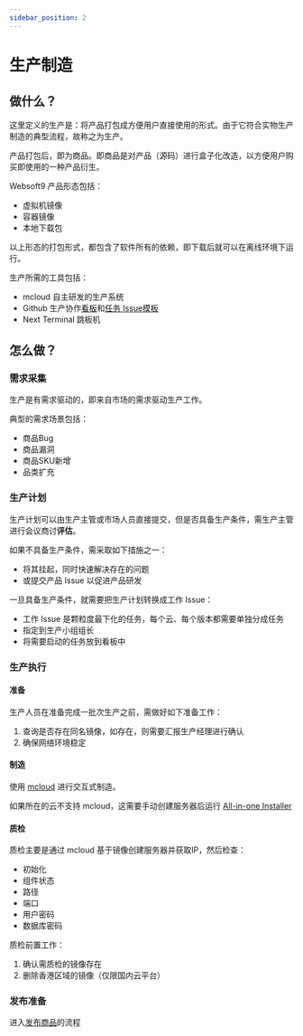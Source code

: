 ```yaml
---
sidebar_position: 2
---
```



# 生产制造

## 做什么？

这里定义的生产是：将产品打包成方便用户直接使用的形式。由于它符合实物生产制造的典型流程，故称之为生产。  

产品打包后，即为商品。即商品是对产品（源码）进行盒子化改造，以方便用户购买即使用的一种产品衍生。  

Websoft9 产品形态包括：

* 虚拟机镜像
* 容器镜像
* 本地下载包

以上形态的打包形式，都包含了软件所有的依赖，即下载后就可以在离线环境下运行。  

生产所需的工具包括：

* mcloud 自主研发的生产系统
* Github 生产协作[看板](https://github.com/orgs/Websoft9/projects/11)和[任务 Issue模板](https://github.com/Websoft9/manufacture/blob/main/.github/ISSUE_TEMPLATE/create_offersku.md)
* Next Terminal 跳板机

## 怎么做？

### 需求采集

生产是有需求驱动的，即来自市场的需求驱动生产工作。  

典型的需求场景包括：

- 商品Bug
- 商品漏洞
- 商品SKU新增
- 品类扩充

### 生产计划

生产计划可以由生产主管或市场人员直接提交，但是否具备生产条件，需生产主管进行会议商讨**评估**。 

如果不具备生产条件，需采取如下措施之一：

- 将其挂起，同时快速解决存在的问题
- 或提交产品 Issue 以促进产品研发

一旦具备生产条件，就需要把生产计划转换成工作 Issue：

* 工作 Issue 是颗粒度最下化的任务，每个云、每个版本都需要单独分成任务
* 指定到生产小组组长
* 将需要启动的任务放到看板中

### 生产执行

#### 准备

生产人员在准备完成一批次生产之前，需做好如下准备工作：

1. 查询是否存在同名镜像，如存在，则需要汇报生产经理进行确认
2. 确保网络环境稳定

#### 制造

使用  [mcloud](https://github.com/websoft9op/mcloud/blob/master/docs/guide.md) 进行交互式制造。  

如果所在的云不支持 mcloud，这需要手动创建服务器后运行 [All-in-one Installer](https://github.com/Websoft9/StackHub#all-in-one-installer)



#### 质检

质检主要是通过 mcloud 基于镜像创建服务器并获取IP，然后检查：

* 初始化
* 组件状态
* 路径
* 端口
* 用户密码
* 数据库密码

质检前置工作：

1. 确认需质检的镜像存在
2. 删除香港区域的镜像（仅限国内云平台）


### 发布准备

进入[发布商品](deliver#pulish)的流程

